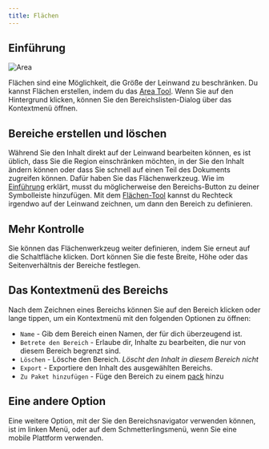 ```yaml
---
title: Flächen
---
```



## Einführung

![Area](area.png)

Flächen sind eine Möglichkeit, die Größe der Leinwand zu beschränken. Du kannst Flächen erstellen, indem du das [Area Tool](../tools/area). Wenn Sie auf den Hintergrund klicken, können Sie den Bereichslisten-Dialog über das Kontextmenü öffnen.

## Bereiche erstellen und löschen

Während Sie den Inhalt direkt auf der Leinwand bearbeiten können, es ist üblich, dass Sie die Region einschränken möchten, in der Sie den Inhalt ändern können oder dass Sie schnell auf einen Teil des Dokuments zugreifen können. Dafür haben Sie das <Monitor className="inline-icon"/> Flächenwerkzeug. Wie im [Einführung](../) erklärt, musst du möglicherweise den <Monitor className="inline-icon"/> Bereichs-Button zu deiner Symbolleiste hinzufügen. Mit dem [Flächen-Tool](../tools/area) kannst du Rechteck irgendwo auf der Leinwand zeichnen, um dann den Bereich zu definieren.

## Mehr Kontrolle

Sie können das Flächenwerkzeug weiter definieren, indem Sie erneut auf die Schaltfläche <Monitor className="inline-icon"/> klicken. Dort können Sie die feste Breite, Höhe oder das Seitenverhältnis der Bereiche festlegen.

## Das Kontextmenü des Bereichs

 Nach dem Zeichnen eines Bereichs können Sie auf den Bereich klicken oder lange tippen, um ein Kontextmenü mit den folgenden Optionen zu öffnen:

- `Name` - Gib dem Bereich einen Namen, der für dich überzeugend ist.
- `Betrete den Bereich` - Erlaube dir, Inhalte zu bearbeiten, die nur von diesem Bereich begrenzt sind.
- `Löschen` - Lösche den Bereich. _Löscht den Inhalt in diesem Bereich nicht_
- `Export` - Exportiere den Inhalt des ausgewählten Bereichs.
- `Zu Paket hinzufügen` - Füge den Bereich zu einem [pack](../pack) hinzu

## Eine andere Option

Eine weitere Option, mit der Sie den Bereichsnavigator verwenden können, ist im linken Menü, oder auf dem Schmetterlingsmenü, wenn Sie eine mobile Plattform verwenden.
